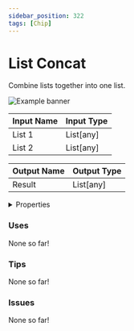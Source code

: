 ```yaml
---
sidebar_position: 322
tags: [Chip]
---
```


# List Concat

Combine lists together into one list.



![Example banner](./assets/0e2f21e0-bc71-423a-a983-72e27193ca8b.svg)

| Input Name | Input Type |
|-----------|-----------|
| List 1 | List[any] |
| List 2 | List[any] |

| Output Name | Output Type |
|-----------|-----------|
| Result | List[any] |


<details>
  <summary>Properties</summary>
  <div>
    <div>
    <table>
      <thead>
        <tr>
          <th>Is beta required?</th>
          <th>❌</th>
        </tr>
        <tr>
          <th>Is this chip a trolling risk?</th>
          <th>❌</th>
        </tr>
        <tr>
          <th>Chip UUPD</th>
          <th>._uuid</th>
        </tr>
      </thead>
    </table>
    </div>
  </div>
</details>

### Uses

None so far!

### Tips

None so far!

### Issues

None so far!